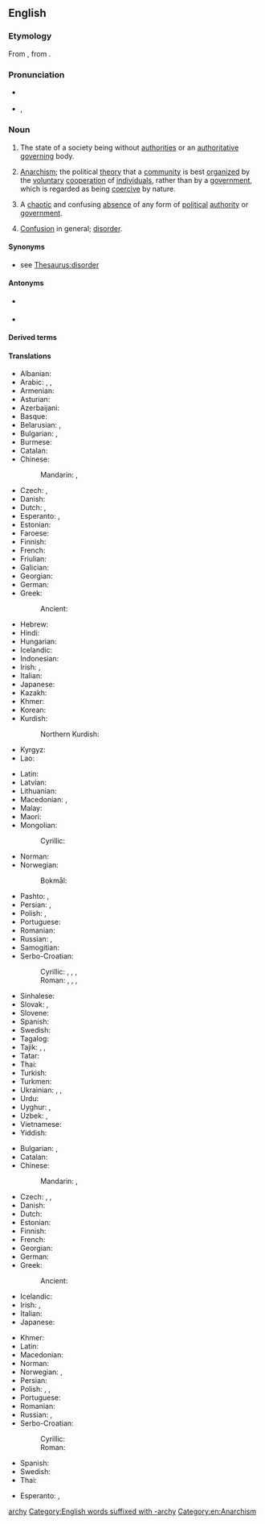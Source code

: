 ==English==
{{wikipedia}}

===Etymology===
From {{der|en|NL.|anarchia}}, from {{der|en|grc|ἀναρχία}}.

===Pronunciation===
* {{a|UK}} {{IPA|en|/ˈæ.nə.ki/}}
* {{a|US}} {{enPR|ănʹär-kē}}, {{IPA|en|/ˈæn.ɑɹ.ki/}}

===Noun===
{{en-noun|~}}

# {{lb|en|uncountable}} The state of a society being without [[authorities]] or an [[authoritative]] [[govern]]ing body.
# {{lb|en|uncountable}} [[anarchism|Anarchism]]; the political [[theory]] that a [[community]] is best [[organize|organized]] by the [[voluntary]] [[cooperation]] of [[individual]]s, rather than by a [[government]], which is regarded as being [[coercive]] by nature.
# {{lb|en|countable}} A [[chaotic]] and confusing [[absence]] of any form of [[political]] [[authority]] or [[government]].
# [[confusion|Confusion]] in general; [[disorder]].

====Synonyms====
* see [[Thesaurus:disorder]]

====Antonyms====
* {{sense|all senses}} {{l|en|nonanarchy}} {{qualifier|rare}}
* {{sense|disorder}} {{l|en|order}}

====Derived terms====
{{der3|en|anarchic|anarchical|anarchically|anarchism|anarchist|anarcho-}}

====Translations====
{{trans-top|absence of any form of political authority or government}}
* Albanian: {{t+|sq|anarki|f}}
* Arabic: {{t|ar|فَوْضَى|f}}, {{t|ar|فَوْضَوِيَّة|f}}, {{t|ar|لَا سُلْطَة|f}}
* Armenian: {{t+|hy|անիշխանություն}}
* Asturian: {{t|ast|anarquía|f}}
* Azerbaijani: {{t|az|anarxiya}}
* Basque: {{t|eu|anarkia}}
* Belarusian: {{t|be|ана́рхія|f}}, {{t|be|безула́ддзе|n}}
* Bulgarian: {{t+|bg|ана́рхия|f}}, {{t+|bg|безвла́стие|n}}
* Burmese: {{t+|my|မင်းမဲ့စရိုက်}}
* Catalan: {{t+|ca|anarquia|f}}
* Chinese:
*: Mandarin: {{t|cmn|無政府狀態}}, {{t|cmn|无政府状态|tr=wúzhèngfǔ zhuàngtài}}
* Czech: {{t+|cs|anarchie|f}}, {{t|cs|bezvládí|n}}
* Danish: {{t+|da|anarki|n}}
* Dutch: {{t+|nl|anarchie|f}}, {{t|nl|regeringsloosheid|f}}
* Esperanto: {{t|eo|anarkio}}, {{t|eo|anarĥio}}
* Estonian: {{t|et|anarhia}}
* Faroese: {{t|fo|stjórnarloysi|n}}
* Finnish: {{t+|fi|anarkia}}
* French: {{t+|fr|anarchie|f}}
* Friulian: {{t|fur|anarchie|f}}
* Galician: {{t+|gl|anarquía|f}}
* Georgian: {{t|ka|ანარქია}}
* German: {{t+|de|Anarchie|f}}
* Greek: {{t+|el|αναρχία|f}}
*: Ancient: {{t|grc|ἀναρχία|f}}
* Hebrew: {{t+|he|אָנַרְכְיָה|f|tr=anárkhia}}
* Hindi: {{t+|hi|अराजकता|f}}
* Hungarian: {{t+|hu|anarchia}}
* Icelandic: {{t+|is|stjórnleysi|n}}
* Indonesian: {{t+|id|anarkis}}
* Irish: {{t|ga|anlathas|m}}, {{t|ga|ainriail|f}}
* Italian: {{t+|it|anarchia|f}}
* Japanese: {{t|ja|無政府状態|tr=むせいふじょうたい, museifu jōtai}}
* Kazakh: {{t+|kk|анархия}}
* Khmer: {{t+|km|អនាធិបតេយ្យ}}
* Korean: {{t|ko|무정부 상태 (無政府狀態)}}
* Kurdish:
*: Northern Kurdish: {{t+|kmr|anarşî}}
* Kyrgyz: {{t+|ky|анархия}}
* Lao: {{t|lo|ອະນາທິປະໄຕ}}
{{trans-mid}}
* Latin: {{t|la|anarchia|f}}
* Latvian: {{t|lv|anarhija|f}}
* Lithuanian: {{t+|lt|anarchija|f}}
* Macedonian: {{t|mk|анархија|f}}, {{t|mk|безвластие|n}}
* Malay: {{t|ms|anarki}}
* Maori: {{t|mi|turekoretanga}}
* Mongolian:
*: Cyrillic: {{t+|mn|анархи}}
* Norman: {{t|nrf|anarchie|f}} {{qualifier|Jersey}}
* Norwegian:
*: Bokmål: {{t+|nb|anarki|n}}
* Pashto: {{t|ps|آنارشي|f|tr=ānārší}}, {{t+|ps|انارشي|f|tr=anārší}}
* Persian: {{t+|fa|آنارشی|tr=ânârši}}, {{t|fa|بی‌دولتی|tr=bi-dowlati}}
* Polish: {{t+|pl|anarchia|f}}, {{t|pl|bezrząd|m}}
* Portuguese: {{t+|pt|anarquia|f}}
* Romanian: {{t+|ro|anarhie|f}}
* Russian: {{t+|ru|ана́рхия|f}}, {{t+|ru|безвла́стие|n}}
* Samogitian: {{t|sgs|anarkėjė|f}}
* Serbo-Croatian:
*: Cyrillic: {{t|sh|ана̀рхија|f}}, {{t|sh|бѐспра̄вље|n}}, {{t|sh|беза́коње|n}}, {{t|sh|бѐзвла̄шће|n}}
*: Roman: {{t+|sh|anàrhija|f}}, {{t+|sh|bèsprāvlje|n}}, {{t+|sh|bezákonje|n}}, {{t+|sh|bèzvlāšće|n}}
* Sinhalese: {{t|si|අරාජික}}
* Slovak: {{t|sk|anarchia|f}}, {{t|sk|bezvládie|n}}
* Slovene: {{t+|sl|anarhija|f}}
* Spanish: {{t+|es|anarquía|f}}
* Swedish: {{t+|sv|anarki|c}}
* Tagalog: {{t+|tl|anarkiya}}
* Tajik: {{t|tg|анархия}}, {{t|tg|беҳокимиятӣ}}, {{t|tg|бедавлати}}
* Tatar: {{t|tt|анархия}}
* Thai: {{t+|th|อนาธิปไตย}}
* Turkish: {{t+|tr|anarşi}}
* Turkmen: {{t+|tk|anarhiýa}}
* Ukrainian: {{t+|uk|ана́рхія|f}}, {{t|uk|безвла́ддя|n}}, {{t|uk|безуря́ддя|n}}
* Urdu: {{t|ur|انارکی|f|tr=anārkī}}
* Uyghur: {{t|ug|ئانارخىيە}}, {{t|ug|ھۆكۈمەتسىزلىك}}
* Uzbek: {{t+|uz|anarxiya}}, {{t|uz|hokimiyatsizlik}}
* Vietnamese: {{t|vi|tình trạng vô chính phủ}}
* Yiddish: {{t|yi|אַנאַרכיע|f}}
{{trans-bottom}}

{{trans-top|political disorder and confusion}}
* Bulgarian: {{t+|bg|ана́рхия|f}}, {{t+|bg|безре́дие|n}}
* Catalan: {{t+|ca|anarquia|f}}
* Chinese:
*: Mandarin: {{t|cmn|無政府狀態}}, {{t|cmn|无政府状态|tr=wúzhèngfǔ zhuàngtài}}
* Czech: {{t+|cs|anarchie|f}}, {{t|cs|bezvládí|n}}, {{t+|cs|zmatek|m}}
* Danish: {{t+|da|anarki|n}}
* Dutch: {{t+|nl|anarchie|f}}
* Estonian: {{t|et|anarhia}}
* Finnish: {{t+|fi|anarkia}}
* French: {{t+|fr|anarchie|f}}
* Georgian: {{t|ka|ანარქია}}
* German: {{t+|de|Anarchie|f}}
* Greek: {{t+|el|αναρχία|f}}
*: Ancient: {{t|grc|ἀναρχία|f}}
* Icelandic: {{t+|is|stjórnleysi|n}}
* Irish: {{t|ga|anlathas|m}}, {{t|ga|ainriail|f}}
* Italian: {{t+|it|anarchia|f}}
* Japanese: {{t|ja|跳梁跋扈|tr=ちょうりょうばっこ, chōryōbakko}}
{{trans-mid}}
* Khmer: {{t+|km|អនាធិបតេយ្យ}}
* Latin: {{t|la|anarchia|f}}
* Macedonian: {{t|mk|анархија|f}}
* Norman: {{t|nrf|anarchie|f}} {{qualifier|Jersey}}
* Norwegian: {{t+|no|anarki|n}}, {{t|no|vanstyre|n}}
* Persian: {{t+|fa|هرج و مرج|tr=harj-o-marj}}
* Polish: {{t+|pl|anarchia}}, {{t+|pl|bezprawie|n}}, {{t+|pl|swawola|n}}
* Portuguese: {{t+|pt|anarquia|f}}
* Romanian: {{t+|ro|anarhie}}
* Russian: {{t+|ru|ана́рхия|f}}, {{t+|ru|безвла́стие|n}}
* Serbo-Croatian:
*: Cyrillic: {{t|sh|ана̀рхија|f}}
*: Roman: {{t+|sh|anàrhija|f}}
* Spanish: {{t+|es|anarquía|f}}
* Swedish: {{t+|sv|anarki|c}}
* Thai: {{t+|th|อนาธิปไตย}}
{{trans-bottom}}

{{checktrans-top}}
* Esperanto: {{t-check|eo|anarkio}}, {{t-check|eo|anarĥio}}
{{trans-mid}}
{{trans-bottom}}

[[Category:English words prefixed with an-|archy]]
[[Category:English words suffixed with -archy]]
[[Category:en:Anarchism]]